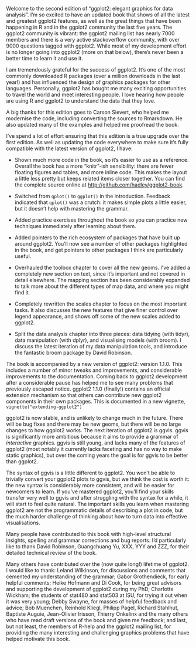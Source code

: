 \preface

Welcome to the second edition of "ggplot2: elegant graphics for data analysis". I'm so excited to have an updated book that shows of all the latest and greatest ggplot2 features, as well as the great things that have been happening in R and in the ggplot2 community the last five years. The ggplot2 community is vibrant: the ggplot2 mailing list has nearly 7000 members and there is a very active stackoverflow community, with over 9000 questions tagged with ggplot2. While most of my development effort is no longer going into ggplot2 (more on that below), there's never been a better time to learn it and use it.

I am tremendously grateful for the success of ggplot2. It's one of the most commonly downloaded R packages (over a million downloads in the last year!) and has influenced the design of graphics packages for other languages. Personally, ggplot2 has bought me many exciting opportunities to travel the world and meet interesting people. I love hearing how people are using R and ggplot2 to understand the data that they love.
 
A big thanks for this edition goes to Carson Sievert, who helped me modernise the code, including converting the sources to Rmarkdown. He also updated many of the examples and helped me proofread the book.
 
\section*{Major changes}

I've spend a lot of effort ensuring that this edition is a true upgrade over the first edition. As well as updating the code everywhere to make sure it's fully compatible with the latest version of ggplot2, I have:

* Shown much more code in the book, so it's easier to use as a reference. 
  Overall the book has a more "knitr"-ish sensibility: there are fewer floating
  figures and tables, and more inline code. This makes the layout a little
  less pretty but keeps related items closer together. You can find the complete
  source online at <http://github.com/hadley/ggplot2-book>.

* Switched from `qplot()` to `ggplot()` in the introduction. Feedback indicated 
  that `qplot()` was a crutch: it makes simple plots a little easier, but it 
  doesn't help with mastering the grammar.

* Added practice exercises throughout the book so you can practice new 
  techniques immediately after learning about them.
  
* Added pointers to the rich ecosystem of packages that have built up around
  ggplot2. You'll now see a number of other packages highlighted in the book,
  and get pointers to other packages I think are particularly useful.

* Overhauled the toolbox chapter to cover all the new geoms. I've added a
  completely new section on text, since it's important and not covered in 
  detail elsewhere. The mapping section has been considerably expanded to 
  talk more about the different types of map data, and where you might find it.

* Completely rewritten the scales chapter to focus on the most important tasks.
  It also discusses the new features that give finer control over legend
  appearance, and shows off some of the new scales added to ggplot2.

* Split the data analysis chapter into three pieces: data tidying (with tidyr), 
  data manipulation (with dplyr), and visualising models (with broom). I discuss
  the latest iteration of my data manipulation tools, and introduce the 
  fantastic broom package by David Robinson.

The book is accompanied by a new version of ggplot2: version 1.1.0. This includes a number of minor tweaks and improvements, and considerable improvements to the documentation. Coming back to ggplot2 development after a considerable pause has helped me to see many problems that previously escaped notice. ggplot2 1.1.0 (finally!) contains an official extension mechanism so that others can contribute new ggplot2 components in their own packages. This is documented in a new vignette, `vignette("extending-ggplot2")`

\section*{The future}

ggplot2 is now stable, and is unlikely to change much in the future. There will be bug fixes and there may be new geoms, but there will be no large changes to how ggplot2 works. The next iteration of ggplot2 is ggvis. ggvis is significantly more ambitious because it aims to provide a grammar of _interactive_ graphics. ggvis is still young, and lacks many of the features of ggplot2 (most notably it currently lacks faceting and has no way to make static graphics), but over the coming years the goal is for ggvis to be better than ggplot2.

The syntax of ggvis is a little different to ggplot2. You won't be able to trivially convert your ggplot2 plots to ggvis, but we think the cost is worth it: the new syntax is considerably more consistent, and will be easier for newcomers to learn. If you've mastered ggplot2, you'll find your skills transfer very well to ggvis and after struggling with the syntax for a while, it will start to feel quite natural. The important skills you learn when mastering ggplot2 are not the programmatic details of describing a plot in code, but the much harder challenge of thinking about how to turn data into effective visualisations.

\section*{Acknowledgements}

Many people have contributed to this book with high-level structural insights, spelling and grammar corrections and bug reports. I'd particularly like to thank David Robinson, Guangchuang Yu, XXX, YYY and ZZZ, for their detailed technical review of the book.

Many others have contributed over the (now quite long!) lifetime of ggplot2. I would like to thank: Leland Wilkinson, for discussions and comments that cemented my understanding of the grammar; Gabor Grothendieck, for early helpful comments; Heike Hofmann and Di Cook, for being great advisors and supporting the development of ggplot2 during my PhD; Charlotte Wickham; the students of stat480 and stat503 at ISU, for trying it out when it was very young; Debby Swayne, for masses of helpful feedback and advice; Bob Muenchen, Reinhold Kliegl, Philipp Pagel, Richard Stahlhut, Baptiste Auguie, Jean-Olivier Irisson, Thierry Onkelinx and the many others who have read draft versions of the book and given me feedback; and last, but not least, the members of R-help and the ggplot2 mailing list, for providing the many interesting and challenging graphics problems that have helped motivate this book.

\vspace{\baselineskip}
\begin{flushright}\noindent
{\it Hadley Wickham}\\
September 2015\\
\end{flushright}
